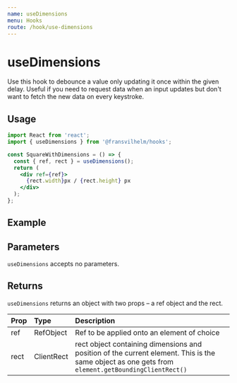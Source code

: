 ```yaml
---
name: useDimensions
menu: Hooks
route: /hook/use-dimensions
---
```



# useDimensions

Use this hook to debounce a value only updating it once within the given delay.
Useful if you need to request data when an input updates but don't want to fetch
the new data on every keystroke.

## Usage

```jsx
import React from 'react';
import { useDimensions } from '@fransvilhelm/hooks';

const SquareWithDimensions = () => {
  const { ref, rect } = useDimensions();
  return (
    <div ref={ref}>
      {rect.width}px / {rect.height} px
    </div>
  );
};
```

## Example

<Playground>
  <UseDimensionsExample />
</Playground>

## Parameters

`useDimensions` accepts no parameters.

## Returns

`useDimensions` returns an object with two props – a ref object and the rect.

| Prop | Type       | Description                                                                                                                                       |
| :--- | :--------- | :------------------------------------------------------------------------------------------------------------------------------------------------ |
| ref  | RefObject  | Ref to be applied onto an element of choice                                                                                                       |
| rect | ClientRect | rect object containing dimensions and position of the current element. This is the same object as one gets from `element.getBoundingClientRect()` |
